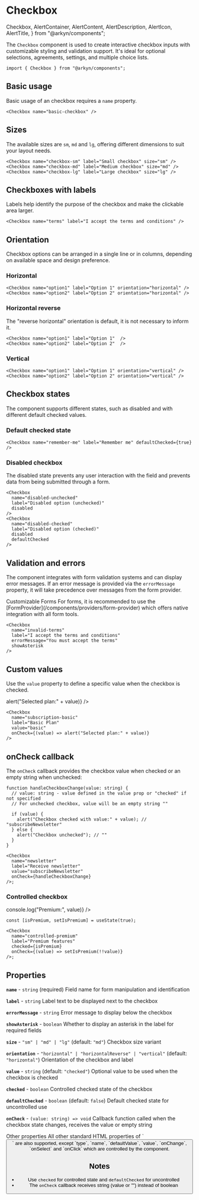 # Checkbox

  Checkbox,
  AlertContainer,
  AlertContent,
  AlertDescription,
  AlertIcon,
  AlertTitle,
} from "@arkyn/components";

The `Checkbox` component is used to create interactive checkbox inputs with customizable styling and validation support. It's ideal for optional selections, agreements, settings, and multiple choice lists.

```tsx
import { Checkbox } from "@arkyn/components";
```

## Basic usage

Basic usage of an checkbox requires a `name` property.

<div className="noContent column">
  <Checkbox name="basic-checkbox" />
</div>

```tsx
<Checkbox name="basic-checkbox" />
```

## Sizes

The available sizes are `sm`, `md` and `lg`, offering different dimensions to suit your layout needs.

<div className="noContent column">
  <Checkbox name="checkbox-sm" label="Small checkbox" size="sm" />
  <Checkbox name="checkbox-md" label="Medium checkbox" size="md" />
  <Checkbox name="checkbox-lg" label="Large checkbox" size="lg" />
</div>

```tsx
<Checkbox name="checkbox-sm" label="Small checkbox" size="sm" />
<Checkbox name="checkbox-md" label="Medium checkbox" size="md" />
<Checkbox name="checkbox-lg" label="Large checkbox" size="lg" />
```

## Checkboxes with labels

Labels help identify the purpose of the checkbox and make the clickable area larger.

<div className="noContent column">
  <Checkbox name="terms" label="I accept the terms and conditions" />
</div>

```tsx
<Checkbox name="terms" label="I accept the terms and conditions" />
```

## Orientation

Checkbox options can be arranged in a single line or in columns, depending on available space and design preference.

### Horizontal

<div className="noContent column">
  <Checkbox name="option1" label="Option 1" orientation="horizontal" />
  <Checkbox name="option2" label="Option 2" orientation="horizontal" />
</div>

```tsx
<Checkbox name="option1" label="Option 1" orientation="horizontal" />
<Checkbox name="option2" label="Option 2" orientation="horizontal" />
```

### Horizontal reverse

The "reverse horizontal" orientation is default, it is not necessary to inform it.

<div className="noContent column">
  <Checkbox name="option1" label="Option 1" />
  <Checkbox name="option2" label="Option 2" />
</div>

```tsx
<Checkbox name="option1" label="Option 1"  />
<Checkbox name="option2" label="Option 2"  />
```

### Vertical

<div className="noContent column">
  <Checkbox name="option1" label="Option 1" orientation="vertical" />
  <Checkbox name="option2" label="Option 2" orientation="vertical" />
</div>

```tsx
<Checkbox name="option1" label="Option 1" orientation="vertical" />
<Checkbox name="option2" label="Option 2" orientation="vertical" />
```

## Checkbox states

The component supports different states, such as disabled and with different default checked values.

### Default checked state

<div className="noContent column">
  <Checkbox name="remember-me" label="Remember me" defaultChecked={true} />
</div>

```tsx
<Checkbox name="remember-me" label="Remember me" defaultChecked={true} />
```

### Disabled checkbox

The disabled state prevents any user interaction with the field and prevents data from being submitted through a form.

<div className="noContent column">
  <Checkbox
    name="disabled-unchecked"
    label="Disabled option (unchecked)"
    disabled
  />
  <Checkbox
    name="disabled-checked"
    label="Disabled option (checked)"
    disabled
    defaultChecked
  />
</div>

```tsx
<Checkbox
  name="disabled-unchecked"
  label="Disabled option (unchecked)"
  disabled
/>
<Checkbox
  name="disabled-checked"
  label="Disabled option (checked)"
  disabled
  defaultChecked
/>
```

## Validation and errors

The component integrates with form validation systems and can display error messages. If an error message is provided via the `errorMessage` property, it will take precedence over messages from the form provider.

<AlertContainer schema="warning">
  <AlertIcon />
  <AlertContent>
    <AlertTitle>Customizable Forms</AlertTitle>
    <AlertDescription>
      For forms, it is recommended to use the
      [FormProvider](/components/providers/form-provider) which offers native
      integration with all form tools.
    </AlertDescription>
  </AlertContent>
</AlertContainer>

<div className="noContent column">
  <Checkbox
    name="invalid-terms"
    label="I accept the terms and conditions"
    errorMessage="You must accept the terms"
    showAsterisk
  />
</div>

```tsx
<Checkbox
  name="invalid-terms"
  label="I accept the terms and conditions"
  errorMessage="You must accept the terms"
  showAsterisk
/>
```

## Custom values

Use the `value` property to define a specific value when the checkbox is checked.

<div className="noContent column">
  <Checkbox
    name="subscription-basic"
    label="Basic Plan"
    value="basic"
    onCheck={(value) => alert("Selected plan:" + value)}
  />
</div>

```tsx
<Checkbox
  name="subscription-basic"
  label="Basic Plan"
  value="basic"
  onCheck={(value) => alert("Selected plan:" + value)}
/>
```

## onCheck callback

The `onCheck` callback provides the checkbox value when checked or an empty string when unchecked:

```tsx
function handleCheckboxChange(value: string) {
  // value: string - value defined in the value prop or "checked" if not specified
  // For unchecked checkbox, value will be an empty string ""

  if (value) {
    alert("Checkbox checked with value:" + value); // "subscribeNewsletter"
  } else {
    alert("Checkbox unchecked"); // ""
  }
}

<Checkbox
  name="newsletter"
  label="Receive newsletter"
  value="subscribeNewsletter"
  onCheck={handleCheckboxChange}
/>;
```

### Controlled checkbox

<div className="noContent column">
  <Checkbox
    name="controlled-premium"
    label="Premium features"
    onCheck={(value) => console.log("Premium:", value)}
  />
</div>

```tsx
const [isPremium, setIsPremium] = useState(true);

<Checkbox
  name="controlled-premium"
  label="Premium features"
  checked={isPremium}
  onCheck={(value) => setIsPremium(!!value)}
/>;
```

## Properties

**`name`** - `string` (required)
Field name for form manipulation and identification

**`label`** - `string`
Label text to be displayed next to the checkbox

**`errorMessage`** - `string`
Error message to display below the checkbox

**`showAsterisk`** - `boolean`
Whether to display an asterisk in the label for required fields

**`size`** - `"sm" | "md" | "lg"` (default: `"md"`)
Checkbox size variant

**`orientation`** - `"horizontal" | "horizontalReverse" | "vertical"` (default: `"horizontal"`)
Orientation of the checkbox and label

**`value`** - `string` (default: `"checked"`)
Optional value to be used when the checkbox is checked

**`checked`** - `boolean`
Controlled checked state of the checkbox

**`defaultChecked`** - `boolean` (default: `false`)
Default checked state for uncontrolled use

**`onCheck`** - `(value: string) => void`
Callback function called when the checkbox state changes, receives the value or empty string

<AlertContainer schema="info">
  <AlertIcon />
  <AlertContent>
    <AlertTitle>Other properties</AlertTitle>
    <AlertDescription>
      All other standard HTML properties of `<button>` are also supported, except `type`, `name`, `defaultValue`, `value`, `onChange`, `onSelect` and `onClick` which are controlled by the component.
    </AlertDescription>
  </AlertContent>
</AlertContainer>

## Notes

- Use `checked` for controlled state and `defaultChecked` for uncontrolled
- The `onCheck` callback receives string (value or "") instead of boolean
